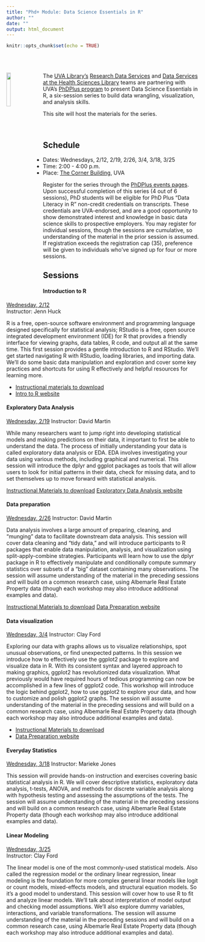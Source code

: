 ---
title: "Phd+ Module: Data Science Essentials in R"
author: ""
date: ""
output: html_document
---

```{r setup, include=FALSE}
knitr::opts_chunk$set(echo = TRUE)
```

<br>
<br>

<img src="../images/Rlogo.png" style="float:left; width:15%; margin-right: 20px">
The [UVA Library's](https://www.library.virginia.edu) [Research Data Services](https://data.library.virginia.edu) and [Data Services at the Health Sciences Library](https://guides.hsl.virginia.edu/data) teams are partnering with UVA's [PhDPlus program](http://phdplus.virginia.edu/) to present Data Science Essentials in R, a six-session series to build data wrangling, visualization, and analysis skills.

This site will host the materials for the series.

<br>

## Schedule
* Dates: Wednesdays, 2/12, 2/19, 2/26, 3/4, 3/18, 3/25
* Time: 2:00 - 4:00 p.m.
* Place: [The Corner Building](https://goo.gl/maps/CKAb1Ah9DZVMnvXC9), UVA

Register for the series through the [PhDPlus events pages](https://phdplus.virginia.edu/core-module/data-literacy). Upon successful completion of this series (4 out of 6 sessions), PhD students will be eligible for PhD Plus “Data Literacy in R” non-credit credentials on transcripts. These credentials are UVA-endorsed, and are a good opportunity to show demonstrated interest and knowledge in basic data science skills to prospective employers. You may register for individual sessions, though the sessions are cumulative, so understanding of the material in the prior session is assumed. If registration exceeds the registration cap (35), preference will be given to individuals who’ve signed up for four or more sessions.




## Sessions

#### **Introduction to R**
[Wednesday, 2/12](https://phdplus.virginia.edu/node/2121)   
Instructor: Jenn Huck

R is a free, open-source software environment and programming language designed specifically for statistical analysis; RStudio is a free, open source integrated development environment (IDE) for R that provides a friendly interface for viewing graphs, data tables, R code, and output all at the same time. This first session provides a gentle introduction to R and RStudio. We’ll get started navigating R with RStudio, loading libraries, and importing data. We’ll do some basic data manipulation and exploration and cover some key practices and shortcuts for using R effectively and helpful resources for learning more.

- [Instructional materials to download](intro_R.zip)
- [Intro to R website](intro_R.html)


#### **Exploratory Data Analysis **
[Wednesday, 2/19](https://phdplus.virginia.edu/node/2126)
Instructor: David Martin

While many researchers want to jump right into developing statistical models and making predictions on their data, it important to first be able to understand the data. The process of initially understanding your data is called exploratory data analysis or EDA. EDA involves investigating your data using various methods, including graphical and numerical. This session will introduce the dplyr and ggplot packages as tools that will allow users to look for initial patterns in their data, check for missing data, and to set themselves up to move forward with statistical analysis.


[Instructional Materials to download](phd_plus_eda.zip)
[Exploratory Data Analysis website](phd_plus_eda.html)


#### **Data preparation**
[Wednesday, 2/26](https://phdplus.virginia.edu/phd-data-literacy-data-preparation)
Instructor: David Martin

Data analysis involves a large amount of preparing, cleaning, and "munging" data to facilitate downstream data analysis. This session will cover data cleaning and "tidy data," and will introduce participants to R packages that enable data manipulation, analysis, and visualization using split-apply-combine strategies. Participants will learn how to use the dplyr package in R to effectively manipulate and conditionally compute summary statistics over subsets of a "big" dataset containing many observations. The session will assume understanding of the material in the preceding sessions and will build on a common research case, using Albemarle Real Estate Property data (though each workshop may also introduce additional examples and data). 


[Instructional Materials to download](data_prep_materials.zip)
[Data Preparation website](phd_plus_dataprep_web.html)


#### **Data visualization**
[Wednesday, 3/4](https://phdplus.virginia.edu/node/2136) 
Instructor: Clay Ford

Exploring our data with graphs allows us to visualize relationships, spot unusual observations, or find unexpected patterns. In this session we introduce how to effectively use the ggplot2 package to explore and visualize data in R. With its consistent syntax and layered approach to making graphics, ggplot2 has revolutionized data visualization. What previously would have required hours of tedious programming can now be accomplished in a few lines of ggplot2 code. This workshop will introduce the logic behind ggplot2, how to use ggplot2 to explore your data, and how to customize and polish ggplot2 graphs. The session will assume understanding of the material in the preceding sessions and will build on a common research case, using Albemarle Real Estate Property data (though each workshop may also introduce additional examples and data). 


- [Instructional Materials to download](phd_plus_data_visualization.zip)
- [Data Preparation website](ggplot2-phdplus.html)


#### **Everyday Statistics**
[Wednesday, 3/18](https://phdplus.virginia.edu/node/2141) 
Instructor: Marieke Jones

This session will provide hands-on instruction and exercises covering basic statistical analysis in R. We will cover descriptive statistics, exploratory data analysis, t-tests, ANOVA, and methods for discrete variable analysis along with hypothesis testing and assessing the assumptions of the tests. The session will assume understanding of the material in the preceding sessions and will build on a common research case, using Albemarle Real Estate Property data (though each workshop may also introduce additional examples and data).


#### **Linear Modeling**
[Wednesday, 3/25](https://phdplus.virginia.edu/node/2146)   
Instructor: Clay Ford

The linear model is one of the most commonly-used statistical models. Also called the regression model or the ordinary linear regression, linear modeling is the foundation for more complex general linear models like logit or count models, mixed-effects models, and structural equation models. So it’s a good model to understand. This session will cover how to use R to fit and analyze linear models. We’ll talk about interpretation of model output and checking model assumptions. We’ll also explore dummy variables, interactions, and variable transformations. The session will assume understanding of the material in the preceding sessions and will build on a common research case, using Albemarle Real Estate Property data (though each workshop may also introduce additional examples and data). 

